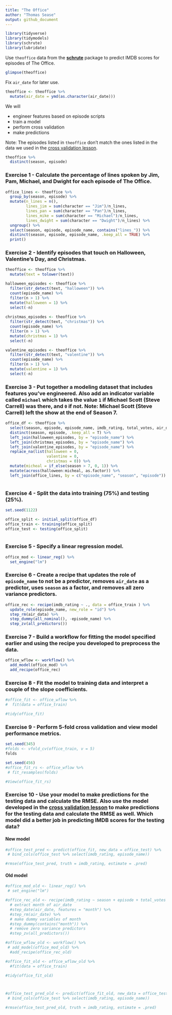 ```yaml
---
title: "The Office"
author: "Thomas Sease"
output: github_document
---
```


```r
library(tidyverse)
library(tidymodels)
library(schrute)
library(lubridate)
```

Use `theoffice` data from the [**schrute**](https://bradlindblad.github.io/schrute/) package to predict IMDB scores for episodes of The Office.

```r
glimpse(theoffice)
```

Fix `air_date` for later use.

```r
theoffice <- theoffice %>%
  mutate(air_date = ymd(as.character(air_date)))
```

We will

-   engineer features based on episode scripts
-   train a model
-   perform cross validation
-   make predictions

Note: The episodes listed in `theoffice` don't match the ones listed in the data we used in the [cross validation lesson](https://ids-s1-20.github.io/slides/week-10/w10-d02-cross-validation/w10-d02-cross-validation.html).

```r
theoffice %>%
  distinct(season, episode)
```

### Exercise 1 - Calculate the percentage of lines spoken by Jim, Pam, Michael, and Dwight for each episode of The Office.

```r
office_lines <- theoffice %>% 
  group_by(season, episode) %>%
  mutate(n_lines = n(), 
         lines_jim = sum(character == "Jim")/n_lines, 
         lines_pan = sum(character == "Pan")/n_lines, 
         lines_mike = sum(character == "Michael")/n_lines, 
         lines_dwight = sum(character == "Dwight")/n_lines) %>%
  ungroup() %>% 
  select(season, episode, episode_name, contains("lines_")) %>%
  distinct(season, episode, episode_name, .keep_all = TRUE) %>% 
  print()

```

### Exercise 2 - Identify episodes that touch on Halloween, Valentine's Day, and Christmas.

```r
theoffice <- theoffice %>% 
  mutate(text = tolower(text)) 

halloween_episodes <- theoffice %>% 
  filter(str_detect(text, "halloween")) %>% 
  count(episode_name) %>% 
  filter(n > 1) %>% 
  mutate(halloween = 1) %>% 
  select(-n)
  
christmas_episodes <- theoffice %>% 
  filter(str_detect(text, "christmas")) %>% 
  count(episode_name) %>% 
  filter(n > 1) %>% 
  mutate(christmas = 1) %>% 
  select(-n)

valentine_episodes <- theoffice %>% 
  filter(str_detect(text, "valentine")) %>% 
  count(episode_name) %>% 
  filter(n > 1) %>% 
  mutate(valentine = 1) %>% 
  select(-n)

```

### Exercise 3 - Put together a modeling dataset that includes features you've engineered. Also add an indicator variable called `michael` which takes the value `1` if Michael Scott (Steve Carrell) was there, and `0` if not. Note: Michael Scott (Steve Carrell) left the show at the end of Season 7.

```r

office_df <- theoffice %>% 
  select(season, episode, episode_name, imdb_rating, total_votes, air_date) %>% 
  distinct(season, episode, .keep_all = T) %>% 
  left_join(halloween_episodes, by = "episode_name") %>% 
  left_join(christmas_episodes, by = "episode_name") %>% 
  left_join(valentine_episodes, by = "episode_name") %>% 
  replace_na(list(halloween = 0,
                  valentine = 0, 
                  christmas = 0)) %>% 
  mutate(micheal = if_else(season > 7, 0, 1)) %>%
  mutate(across(halloween:micheal, as.factor)) %>%
  left_join(office_lines, by = c("episode_name", "season", "episode"))



```

### Exercise 4 - Split the data into training (75%) and testing (25%).

```r
set.seed(1122)

office_split <- initial_split(office_df)
office_train <- training(office_split)
office_test <- testing(office_split)



```

### Exercise 5 - Specify a linear regression model.

```r

office_mod <- linear_reg() %>% 
  set_engine("lm") 


```

### Exercise 6 - Create a recipe that updates the role of `episode_name` to not be a predictor, removes `air_date` as a predictor, uses `season` as a factor, and removes all zero variance predictors.

```r

office_rec <- recipe(imdb_rating ~ ., data = office_train ) %>% 
  update_role(episode_name, new_role = "id") %>% 
  step_rm(air_data) %>% 
  step_dummy(all_nominal(), -episode_name) %>% 
  step_zv(all_predictors())

```

### Exercise 7 - Build a workflow for fitting the model specified earlier and using the recipe you developed to preprocess the data.

```r
office_wflow <- workflow() %>% 
  add_model(office_mod) %>% 
  add_recipe(office_rec) 


```

### Exercise 8 - Fit the model to training data and interpret a couple of the slope coefficients.

```r

#office_fit <- office_wflow %>% 
#  fit(data = office_train)

#tidy(office_fit)


```

### Exercise 9 - Perform 5-fold cross validation and view model performance metrics.

```r
set.seed(345)
#folds <- vfold_cv(office_train, v = 5)
folds

set.seed(456)
#office_fit_rs <- office_wflow %>%
 # fit_resamples(folds)

#View(office_fit_rs)
```

### Exercise 10 - Use your model to make predictions for the testing data and calculate the RMSE. Also use the model developed in the [cross validation lesson](https://ids-s1-20.github.io/slides/week-10/w10-d02-cross-validation/w10-d02-cross-validation.html) to make predictions for the testing data and calculate the RMSE as well. Which model did a better job in predicting IMDB scores for the testing data?

#### New model

```r

#office_test_pred <- predict(office_fit, new_data = office_test) %>% 
 # bind_cols(office_test %>% select(imdb_rating, episode_name))

#rmse(office_test_pred, truth = imdb_rating, estimate = .pred)

```

#### Old model

```r
#office_mod_old <- linear_reg() %>%
 # set_engine("lm")

#office_rec_old <- recipe(imdb_rating ~ season + episode + total_votes + air_date, data = office_train) %>%
  # extract month of air_date
  #step_date(air_date, features = "month") %>%
  #step_rm(air_date) %>%
  # make dummy variables of month 
  #step_dummy(contains("month")) %>%
  # remove zero variance predictors
  #step_zv(all_predictors())

#office_wflow_old <- workflow() %>%
 # add_model(office_mod_old) %>%
  #add_recipe(office_rec_old)

#office_fit_old <- office_wflow_old %>%
  #fit(data = office_train)

#tidy(office_fit_old)



#office_test_pred_old <- predict(office_fit_old, new_data = office_test) %>% 
 # bind_cols(office_test %>% select(imdb_rating, episode_name))

#rmse(office_test_pred_old, truth = imdb_rating, estimate = .pred)
```








